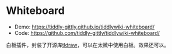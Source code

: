 # Whiteboard

- Demo: https://tiddly-gittly.github.io/tiddlywiki-whiteboard/
- Code: https://github.com/tiddly-gittly/tiddlywiki-whiteboard/

白板插件，封装了开源库[tldraw](https://github.com/tldraw/tldraw)，可以在太微中使用白板。效果还可以。
